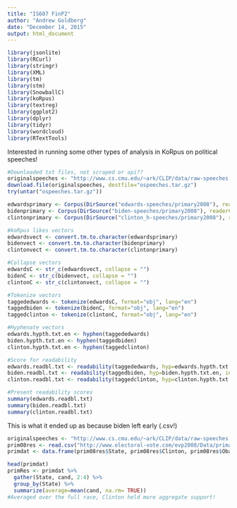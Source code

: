 ```yaml
---
title: "IS607 FinP2"
author: "Andrew Goldberg"
date: "December 14, 2015"
output: html_document
---
```


```r
library(jsonlite)
library(RCurl)
library(stringr)
library(XML)
library(tm)
library(stm)
library(SnowballC)
library(koRpus)
library(textreg)
library(ggplot2)
library(dplyr)
library(tidyr)
library(wordcloud)
library(RTextTools)
```

Interested in running some other types of analysis in KoRpus on political speeches!
```r
#Downloaded txt files, not scraped or api??
originalspeeches <- "http://www.cs.cmu.edu/~ark/CLIP/data/raw-speeches.tar.gz"
download.file(originalspeeches, destfile="ospeeches.tar.gz")
try(untar("ospeeches.tar.gz"))

edwardsprimary <- Corpus(DirSource("edwards-speeches/primary2008"), readerControl = list(language="lat"))
bidenprimary <- Corpus(DirSource("biden-speeches/primary2008"), readerControl = list(language="lat"))
clintonprimary <- Corpus(DirSource("clinton_h-speeches/primary2008"), readerControl = list(language="lat"))

#koRpus likes vectors
edwardsvect <- convert.tm.to.character(edwardsprimary)
bidenvect <- convert.tm.to.character(bidenprimary)
clintonvect <- convert.tm.to.character(clintonprimary)

#Collapse vectors
edwardsC <- str_c(edwardsvect, collapse = "")
bidenC <- str_c(bidenvect, collapse = "")
clintonC <- str_c(clintonvect, collapse = "")

#Tokenize vectors
taggededwards <- tokenize(edwardsC, format="obj", lang="en")
taggedbiden <- tokenize(bidenC, format="obj", lang="en")
taggedclinton <- tokenize(clintonC, format="obj", lang="en")

#Hyphenate vectors
edwards.hypth.txt.en <- hyphen(taggededwards)
biden.hypth.txt.en <- hyphen(taggedbiden)
clinton.hypth.txt.en <- hyphen(taggedclinton)

#Score for readability
edwards.readbl.txt <- readability(taggededwards, hyp=edwards.hypth.txt.en, index="all")
biden.readbl.txt <- readability(taggedbiden, hyp=biden.hypth.txt.en, index="all")
clinton.readbl.txt <- readability(taggedclinton, hyp=clinton.hypth.txt.en, index="all")

#Present readability scores
summary(edwards.readbl.txt)
summary(biden.readbl.txt)
summary(clinton.readbl.txt)
```

This is what it ended up as because biden left early (.csv!)
```r
originalspeeches <- "http://www.cs.cmu.edu/~ark/CLIP/data/raw-speeches.tar.gz"
prim08res <- read.csv("http://www.electoral-vote.com/evp2008/Data/primaries.csv")
primdat <- data.frame(prim08res$State, prim08res$Clinton, prim08res$Obama, prim08res$Edwards)

head(primdat)
primRes <- primdat %>%
  gather(State, cand, 2:4) %>%
  group_by(State) %>%
  summarize(average=mean(cand, na.rm= TRUE))
#Averaged over the full race, Clinton held more aggregate support!
```
